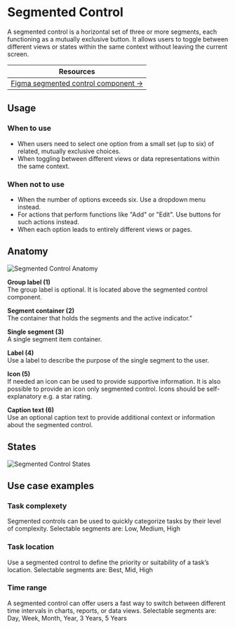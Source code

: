 

<Meta of={FileUploadStories} />

# Segmented Control
A segmented control is a horizontal set of three or more segments, each functioning as a mutually exclusive button. It allows users to toggle between different views or states within the same context without leaving the current screen. 

| Resources                                                                                                                      |
|--------------------------------------------------------------------------------------------------------------------------------|
| [Figma segmented control component →](https://www.figma.com/design/zPvPwPgb4EsYFXKC2nhzSG/Infineon-DDS-%7C-Main?node-id=63374-105) |

## Usage
### When to use
- When users need to select one option from a small set (up to six) of related, mutually exclusive choices.
- When toggling between different views or data representations within the same context.

### When not to use
- When the number of options exceeds six. Use a dropdown menu instead.
- For actions that perform functions like "Add" or "Edit". Use buttons for such actions instead.
- When each option leads to entirely different views or pages.

## Anatomy
<img src={SegmentedControlAnatomy} alt="Segmented Control Anatomy" />

**Group label (1)**\
The group label is optional. It is located above the segmented control component.


**Segment container (2)**\
The container that holds the segments and the active indicator."


**Single segment (3)**\
A single segment item container.


**Label (4)**\
Use a label to describe the purpose of the single segment to the user.


**Icon (5)**\
If needed an icon can be used to provide supportive information. It is also possible to provide an icon only segmented control. Icons should be self-explanatory e.g. a star rating.


**Caption text (6)**\
Use an optional caption text to provide additional context or information about the segmented control.


## States
<img src={SegmentedControlStates} alt="Segmented Control States" />


## Use case examples
### Task complexety
Segmented controls can be used to quickly categorize tasks by their level of complexity. Selectable segments are: Low, Medium, High

### Task location
Use a segmented control to define the priority or suitability of a task’s location. Selectable segments are: Best, Mid, High

### Time range
A segmented control can offer users a fast way to switch between different time intervals in charts, reports, or data views. Selectable segments are: Day, Week, Month, Year, 3 Years, 5 Years